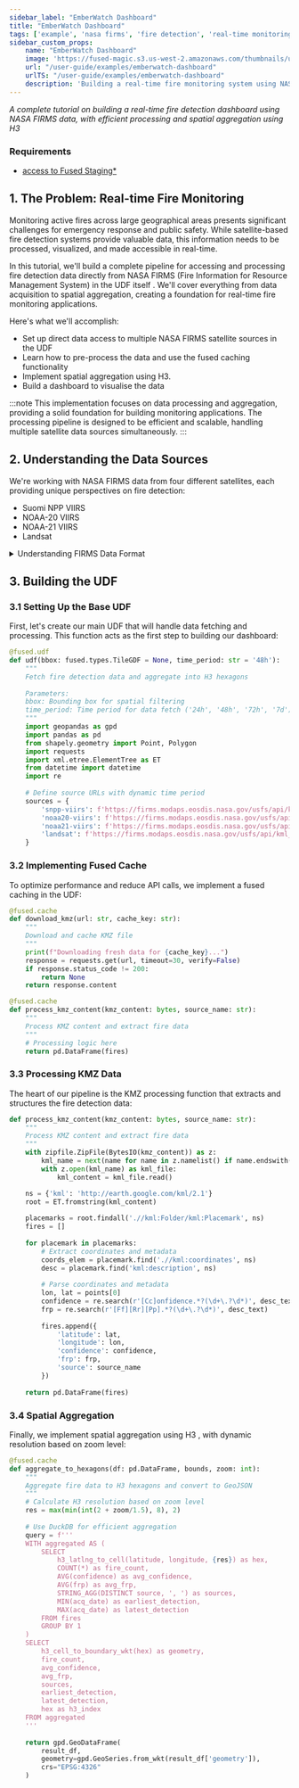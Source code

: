 ```yaml
---
sidebar_label: "EmberWatch Dashboard"
title: "EmberWatch Dashboard"
tags: ['example', 'nasa firms', 'fire detection', 'real-time monitoring']
sidebar_custom_props:
    name: "EmberWatch Dashboard"
    image: 'https://fused-magic.s3.us-west-2.amazonaws.com/thumbnails/udfs-staging/Fused_Logo.png'
    url: "/user-guide/examples/emberwatch-dashboard"
    urlTS: "/user-guide/examples/emberwatch-dashboard"
    description: 'Building a real-time fire monitoring system using NASA FIRMS data with efficient data processing and aggregation'
---
```


_A complete tutorial on building a real-time fire detection dashboard using NASA FIRMS data, with efficient processing and spatial aggregation using H3_

### Requirements
- [access to Fused Staging*](/user-guide/login/)

## 1. The Problem: Real-time Fire Monitoring

Monitoring active fires across large geographical areas presents significant challenges for emergency response and public safety. While satellite-based fire detection systems provide valuable data, this information needs to be processed, visualized, and made accessible in real-time.

In this tutorial, we'll build a complete pipeline for accessing and processing fire detection data directly from NASA FIRMS (Fire Information for Resource Management System) in the UDF itself . We'll cover everything from data acquisition to spatial aggregation, creating a foundation for real-time fire monitoring applications.

Here's what we'll accomplish:
- Set up direct data access to multiple NASA FIRMS satellite sources in the UDF
- Learn how to pre-process the data and use the fused caching functionality
- Implement spatial aggregation using H3.
- Build a dashboard to visualise the data

:::note
    This implementation focuses on data processing and aggregation, providing a solid foundation for building monitoring applications. The processing pipeline is designed to be efficient and scalable, handling multiple satellite data sources simultaneously.
:::

## 2. Understanding the Data Sources

We're working with NASA FIRMS data from four different satellites, each providing unique perspectives on fire detection:

- Suomi NPP VIIRS
- NOAA-20 VIIRS
- NOAA-21 VIIRS
- Landsat

<details>
    <summary>Understanding FIRMS Data Format</summary>

    The KMZ files contain:
    - Precise fire detection locations (latitude/longitude)
    - Confidence levels for each detection
    - Fire Radiative Power (FRP) measurements
    - Acquisition timestamps
    - Each satellite provides different coverage patterns and detection characteristics
</details>

## 3. Building the UDF

### 3.1 Setting Up the Base UDF

First, let's create our main UDF that will handle data fetching and processing. This function acts as the first step to building our dashboard:

```python showLineNumbers
@fused.udf
def udf(bbox: fused.types.TileGDF = None, time_period: str = '48h'):
    """
    Fetch fire detection data and aggregate into H3 hexagons
    
    Parameters:
    bbox: Bounding box for spatial filtering
    time_period: Time period for data fetch ('24h', '48h', '72h', '7d')
    """
    import geopandas as gpd
    import pandas as pd
    from shapely.geometry import Point, Polygon
    import requests
    import xml.etree.ElementTree as ET
    from datetime import datetime
    import re
    
    # Define source URLs with dynamic time period
    sources = {
        'snpp-viirs': f'https://firms.modaps.eosdis.nasa.gov/usfs/api/kml_fire_footprints/usa_contiguous_and_hawaii/{time_period}/suomi-npp-viirs-c2/FirespotArea_usa_contiguous_and_hawaii_suomi-npp-viirs-c2_{url_period}.kmz',
        'noaa20-viirs': f'https://firms.modaps.eosdis.nasa.gov/usfs/api/kml_fire_footprints/usa_contiguous_and_hawaii/{time_period}/noaa-20-viirs-c2/FirespotArea_usa_contiguous_and_hawaii_noaa-20-viirs-c2_{url_period}.kmz',
        'noaa21-viirs': f'https://firms.modaps.eosdis.nasa.gov/usfs/api/kml_fire_footprints/usa_contiguous_and_hawaii/{time_period}/noaa-21-viirs-c2/FirespotArea_usa_contiguous_and_hawaii_noaa-21-viirs-c2_{url_period}.kmz',
        'landsat': f'https://firms.modaps.eosdis.nasa.gov/usfs/api/kml_fire_footprints/usa_contiguous_and_hawaii/{time_period}/landsat/FirespotArea_usa_contiguous_and_hawaii_landsat_{url_period}.kmz'
    }
```

### 3.2 Implementing Fused Cache

To optimize performance and reduce API calls, we implement a fused caching in the UDF:

```python showLineNumbers
@fused.cache
def download_kmz(url: str, cache_key: str):
    """
    Download and cache KMZ file
    """
    print(f"Downloading fresh data for {cache_key}...")
    response = requests.get(url, timeout=30, verify=False)
    if response.status_code != 200:
        return None
    return response.content

@fused.cache
def process_kmz_content(kmz_content: bytes, source_name: str):
    """
    Process KMZ content and extract fire data
    """
    # Processing logic here
    return pd.DataFrame(fires)
```

### 3.3 Processing KMZ Data

The heart of our pipeline is the KMZ processing function that extracts and structures the fire detection data:

```python showLineNumbers
def process_kmz_content(kmz_content: bytes, source_name: str):
    """
    Process KMZ content and extract fire data
    """
    with zipfile.ZipFile(BytesIO(kmz_content)) as z:
        kml_name = next(name for name in z.namelist() if name.endswith('.kml'))
        with z.open(kml_name) as kml_file:
            kml_content = kml_file.read()

    ns = {'kml': 'http://earth.google.com/kml/2.1'}
    root = ET.fromstring(kml_content)
    
    placemarks = root.findall('.//kml:Folder/kml:Placemark', ns)
    fires = []
    
    for placemark in placemarks:
        # Extract coordinates and metadata
        coords_elem = placemark.find('.//kml:coordinates', ns)
        desc = placemark.find('kml:description', ns)
        
        # Parse coordinates and metadata
        lon, lat = points[0]
        confidence = re.search(r'[Cc]onfidence.*?(\d+\.?\d*)', desc_text)
        frp = re.search(r'[Ff][Rr][Pp].*?(\d+\.?\d*)', desc_text)
        
        fires.append({
            'latitude': lat,
            'longitude': lon,
            'confidence': confidence,
            'frp': frp,
            'source': source_name
        })
    
    return pd.DataFrame(fires)
```

### 3.4 Spatial Aggregation

Finally, we implement spatial aggregation using H3 , with dynamic resolution based on zoom level:

```python showLineNumbers
@fused.cache
def aggregate_to_hexagons(df: pd.DataFrame, bounds, zoom: int):
    """
    Aggregate fire data to H3 hexagons and convert to GeoJSON
    """
    # Calculate H3 resolution based on zoom level
    res = max(min(int(2 + zoom/1.5), 8), 2)
    
    # Use DuckDB for efficient aggregation
    query = f'''
    WITH aggregated AS (
        SELECT 
            h3_latlng_to_cell(latitude, longitude, {res}) as hex,
            COUNT(*) as fire_count,
            AVG(confidence) as avg_confidence,
            AVG(frp) as avg_frp,
            STRING_AGG(DISTINCT source, ', ') as sources,
            MIN(acq_date) as earliest_detection,
            MAX(acq_date) as latest_detection
        FROM fires
        GROUP BY 1
    )
    SELECT 
        h3_cell_to_boundary_wkt(hex) as geometry,
        fire_count,
        avg_confidence,
        avg_frp,
        sources,
        earliest_detection,
        latest_detection,
        hex as h3_index
    FROM aggregated
    '''
    
    return gpd.GeoDataFrame(
        result_df,
        geometry=gpd.GeoSeries.from_wkt(result_df['geometry']),
        crs="EPSG:4326"
    )
```

